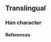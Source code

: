 {{character info/new}}
==Translingual==

===Han character===
{{Han char|rn=9|rad=人|as=07|sn=9|four=|canj=OLEG|ids=⿰亻坚}}

====References====
{{Han ref|kx=0106.041|uh=3460|ud=13408}}